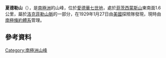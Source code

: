 {{Coord|77|55|S|154|51|W||display=title}}

'''夏德勒山'''（{{lang-en|Mount Shideler}}），是[[南極洲|南極洲]]的山峰，位於[[愛德華七世地|愛德華七世地]]，處於[[菲茨西蒙斯山|菲茨西蒙斯山]]東南面1.6公里，屬於[[洛克菲勒山脈|洛克菲勒山脈]]的一部分，在1929年1月27日由[[美國|美國]]探險隊發現，現時由[[南極條約體系|南極條約體系]]管理。

==參考資料==
{{usgs-gazetteer}}

{{Antarctica-geo-stub}}
[[Category:南極洲山峰|Category:南極洲山峰]]